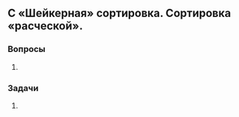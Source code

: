 ## С &laquo;Шейкерная&raquo; сортировка. Сортировка &laquo;расческой&raquo;.


### Вопросы

1.


### Задачи

1.

